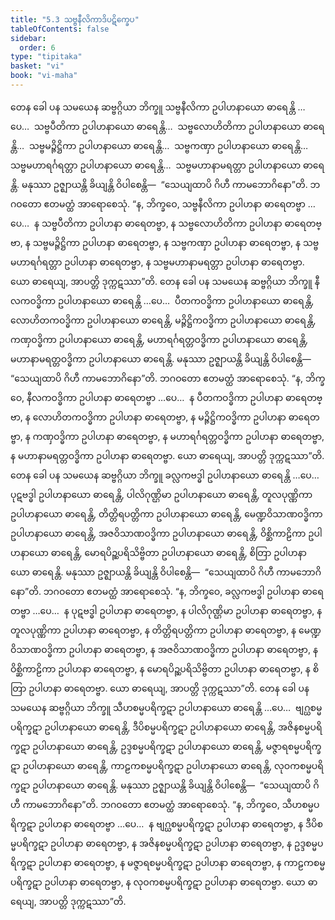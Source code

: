 ```yaml
---
title: "5.3 သဗ္ဗနီလိကာဒိပဋိက္ခေပ"
tableOfContents: false
sidebar:
  order: 6
type: "tipitaka"
basket: "vi"
book: "vi-maha"
---
```



<DynamicBreadcrumb />

<Division number="246" book="vi-maha">

<Paragraph number="1148" book="vi-maha">
တေန ခေါ ပန သမယေန ဆဗ္ဗဂ္ဂိယာ ဘိက္ခူ သဗ္ဗနီလိကာ ဥပါဟနာယော ဓာရေန္တိ …ပေ…  သဗ္ဗပီတိကာ ဥပါဟနာယော ဓာရေန္တိ…  သဗ္ဗလောဟိတိကာ ဥပါဟနာယော ဓာရေန္တိ…  သဗ္ဗမဉ္ဇိဋ္ဌိကာ ဥပါဟနာယော ဓာရေန္တိ…  သဗ္ဗကဏှာ ဥပါဟနာယော ဓာရေန္တိ…  သဗ္ဗမဟာရင်္ဂရတ္တာ ဥပါဟနာယော ဓာရေန္တိ…  သဗ္ဗမဟာနာမရတ္တာ ဥပါဟနာယော ဓာရေန္တိ. မနုဿာ ဥဇ္ဈာယန္တိ ခိယျန္တိ ဝိပါစေန္တိ—  “သေယျထာပိ ဂိဟီ ကာမဘောဂိနော”တိ. ဘဂဝတော ဧတမတ္ထံ အာရောစေသုံ. “န, ဘိက္ခဝေ, သဗ္ဗနီလိကာ ဥပါဟနာ ဓာရေတဗ္ဗာ …ပေ…  န သဗ္ဗပီတိကာ ဥပါဟနာ ဓာရေတဗ္ဗာ, န သဗ္ဗလောဟိတိကာ ဥပါဟနာ ဓာရေတဗ္ဗာ, န သဗ္ဗမဉ္ဇိဋ္ဌိကာ ဥပါဟနာ ဓာရေတဗ္ဗာ, န သဗ္ဗကဏှာ ဥပါဟနာ ဓာရေတဗ္ဗာ, န သဗ္ဗမဟာရင်္ဂရတ္တာ ဥပါဟနာ ဓာရေတဗ္ဗာ, န သဗ္ဗမဟာနာမရတ္တာ ဥပါဟနာ ဓာရေတဗ္ဗာ. ယော ဓာရေယျ, အာပတ္တိ ဒုက္ကဋဿာ”တိ.
</Paragraph>

<Paragraph number="1149" book="vi-maha">
တေန ခေါ ပန သမယေန ဆဗ္ဗဂ္ဂိယာ ဘိက္ခူ နီလကဝဒ္ဓိကာ ဥပါဟနာယော ဓာရေန္တိ …ပေ…  ပီတကဝဒ္ဓိကာ ဥပါဟနာယော ဓာရေန္တိ, လောဟိတကဝဒ္ဓိကာ ဥပါဟနာယော ဓာရေန္တိ, မဉ္ဇိဋ္ဌိကဝဒ္ဓိကာ ဥပါဟနာယော ဓာရေန္တိ, ကဏှဝဒ္ဓိကာ ဥပါဟနာယော ဓာရေန္တိ, မဟာရင်္ဂရတ္တဝဒ္ဓိကာ ဥပါဟနာယော ဓာရေန္တိ, မဟာနာမရတ္တဝဒ္ဓိကာ ဥပါဟနာယော ဓာရေန္တိ. မနုဿာ ဥဇ္ဈာယန္တိ ခိယျန္တိ ဝိပါစေန္တိ—  “သေယျထာပိ ဂိဟီ ကာမဘောဂိနော”တိ. ဘဂဝတော ဧတမတ္ထံ အာရောစေသုံ. “န, ဘိက္ခဝေ, နီလကဝဒ္ဓိကာ ဥပါဟနာ ဓာရေတဗ္ဗာ …ပေ…  န ပီတကဝဒ္ဓိကာ ဥပါဟနာ ဓာရေတဗ္ဗာ, န လောဟိတကဝဒ္ဓိကာ ဥပါဟနာ ဓာရေတဗ္ဗာ, န မဉ္ဇိဋ္ဌိကဝဒ္ဓိကာ ဥပါဟနာ ဓာရေတဗ္ဗာ, န ကဏှဝဒ္ဓိကာ ဥပါဟနာ ဓာရေတဗ္ဗာ, န မဟာရင်္ဂရတ္တဝဒ္ဓိကာ ဥပါဟနာ ဓာရေတဗ္ဗာ, န မဟာနာမရတ္တဝဒ္ဓိကာ ဥပါဟနာ ဓာရေတဗ္ဗာ. ယော ဓာရေယျ, အာပတ္တိ ဒုက္ကဋဿာ”တိ.
</Paragraph>

<Paragraph number="1150" book="vi-maha">
တေန ခေါ ပန သမယေန ဆဗ္ဗဂ္ဂိယာ ဘိက္ခူ ခလ္လကဗဒ္ဓါ ဥပါဟနာယော ဓာရေန္တိ …ပေ…  ပုဋဗဒ္ဓါ ဥပါဟနာယော ဓာရေန္တိ, ပါလိဂုဏ္ဌိမာ ဥပါဟနာယော ဓာရေန္တိ, တူလပုဏ္ဏိကာ ဥပါဟနာယော ဓာရေန္တိ, တိတ္တိရပတ္တိကာ ဥပါဟနာယော ဓာရေန္တိ, မေဏ္ဍဝိသာဏဝဒ္ဓိကာ ဥပါဟနာယော ဓာရေန္တိ, အဇဝိသာဏဝဒ္ဓိကာ ဥပါဟနာယော ဓာရေန္တိ, ဝိစ္ဆိကာဠိကာ ဥပါဟနာယော ဓာရေန္တိ, မောရပိဉ္ဆပရိသိဗ္ဗိတာ ဥပါဟနာယော ဓာရေန္တိ, စိတြာ ဥပါဟနာယော ဓာရေန္တိ. မနုဿာ ဥဇ္ဈာယန္တိ ခိယျန္တိ ဝိပါစေန္တိ—  “သေယျထာပိ ဂိဟီ ကာမဘောဂိနော”တိ. ဘဂဝတော ဧတမတ္ထံ အာရောစေသုံ. “န, ဘိက္ခဝေ, ခလ္လကဗဒ္ဓါ ဥပါဟနာ ဓာရေတဗ္ဗာ …ပေ…  န ပုဋဗဒ္ဓါ ဥပါဟနာ ဓာရေတဗ္ဗာ, န ပါလိဂုဏ္ဌိမာ ဥပါဟနာ ဓာရေတဗ္ဗာ, န တူလပုဏ္ဏိကာ ဥပါဟနာ ဓာရေတဗ္ဗာ, န တိတ္တိရပတ္တိကာ ဥပါဟနာ ဓာရေတဗ္ဗာ, န မေဏ္ဍဝိသာဏဝဒ္ဓိကာ ဥပါဟနာ ဓာရေတဗ္ဗာ, န အဇဝိသာဏဝဒ္ဓိကာ ဥပါဟနာ ဓာရေတဗ္ဗာ, န ဝိစ္ဆိကာဠိကာ ဥပါဟနာ ဓာရေတဗ္ဗာ, န မောရပိဉ္ဆပရိသိဗ္ဗိတာ ဥပါဟနာ ဓာရေတဗ္ဗာ, န စိတြာ ဥပါဟနာ ဓာရေတဗ္ဗာ. ယော ဓာရေယျ, အာပတ္တိ ဒုက္ကဋဿာ”တိ.
</Paragraph>

<Paragraph number="1151" book="vi-maha">
တေန ခေါ ပန သမယေန ဆဗ္ဗဂ္ဂိယာ ဘိက္ခူ သီဟစမ္မပရိက္ခဋာ ဥပါဟနာယော ဓာရေန္တိ …ပေ…  ဗျဂ္ဃစမ္မပရိက္ခဋာ ဥပါဟနာယော ဓာရေန္တိ, ဒီပိစမ္မပရိက္ခဋာ ဥပါဟနာယော ဓာရေန္တိ, အဇိနစမ္မပရိက္ခဋာ ဥပါဟနာယော ဓာရေန္တိ, ဥဒ္ဒစမ္မပရိက္ခဋာ ဥပါဟနာယော ဓာရေန္တိ, မဇ္ဇာရစမ္မပရိက္ခဋာ ဥပါဟနာယော ဓာရေန္တိ, ကာဠကစမ္မပရိက္ခဋာ ဥပါဟနာယော ဓာရေန္တိ, လုဝကစမ္မပရိက္ခဋာ ဥပါဟနာယော ဓာရေန္တိ. မနုဿာ ဥဇ္ဈာယန္တိ ခိယျန္တိ ဝိပါစေန္တိ—  “သေယျထာပိ ဂိဟီ ကာမဘောဂိနော”တိ. ဘဂဝတော ဧတမတ္ထံ အာရောစေသုံ. “န, ဘိက္ခဝေ, သီဟစမ္မပရိက္ခဋာ ဥပါဟနာ ဓာရေတဗ္ဗာ …ပေ…  န ဗျဂ္ဃစမ္မပရိက္ခဋာ ဥပါဟနာ ဓာရေတဗ္ဗာ, န ဒီပိစမ္မပရိက္ခဋာ ဥပါဟနာ ဓာရေတဗ္ဗာ, န အဇိနစမ္မပရိက္ခဋာ ဥပါဟနာ ဓာရေတဗ္ဗာ, န ဥဒ္ဒစမ္မပရိက္ခဋာ ဥပါဟနာ ဓာရေတဗ္ဗာ, န မဇ္ဇာရစမ္မပရိက္ခဋာ ဥပါဟနာ ဓာရေတဗ္ဗာ, န ကာဠကစမ္မပရိက္ခဋာ ဥပါဟနာ ဓာရေတဗ္ဗာ, န လုဝကစမ္မပရိက္ခဋာ ဥပါဟနာ ဓာရေတဗ္ဗာ. ယော ဓာရေယျ, အာပတ္တိ ဒုက္ကဋဿာ”တိ.
</Paragraph>
</Division>